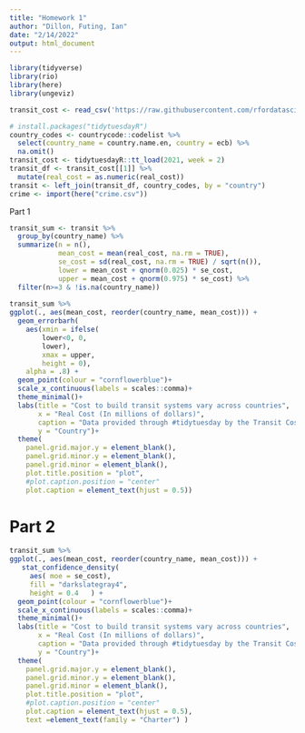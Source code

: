 ```yaml
---
title: "Homework 1"
author: "Dillon, Futing, Ian"
date: "2/14/2022"
output: html_document
---
```

```r
library(tidyverse)
library(rio)
library(here)
library(ungeviz)

transit_cost <- read_csv('https://raw.githubusercontent.com/rfordatascience/tidytuesday/master/data/2021/2021-01-05/transit_cost.csv')

# install.packages("tidytuesdayR")
country_codes <- countrycode::codelist %>% 
  select(country_name = country.name.en, country = ecb) %>% 
  na.omit()
transit_cost <- tidytuesdayR::tt_load(2021, week = 2) 
transit_df <- transit_cost[[1]] %>% 
  mutate(real_cost = as.numeric(real_cost))
transit <- left_join(transit_df, country_codes, by = "country")
crime <- import(here("crime.csv"))


```

Part 1
```r
transit_sum <- transit %>% 
  group_by(country_name) %>% 
  summarize(n = n(), 
            mean_cost = mean(real_cost, na.rm = TRUE), 
            se_cost = sd(real_cost, na.rm = TRUE) / sqrt(n()), 
            lower = mean_cost + qnorm(0.025) * se_cost,
            upper = mean_cost + qnorm(0.975) * se_cost) %>% 
  filter(n>=3 & !is.na(country_name)) 
  
transit_sum %>% 
ggplot(., aes(mean_cost, reorder(country_name, mean_cost))) +
  geom_errorbarh(
    aes(xmin = ifelse(
        lower<0, 0, 
        lower),
        xmax = upper, 
        height = 0), 
    alpha = .8) +
  geom_point(colour = "cornflowerblue")+
  scale_x_continuous(labels = scales::comma)+
  theme_minimal()+
  labs(title = "Cost to build transit systems vary across countries", 
       x = "Real Cost (In millions of dollars)", 
       caption = "Data provided through #tidytuesday by the Transit Costs Project", 
       y = "Country")+
  theme(
    panel.grid.major.y = element_blank(),
    panel.grid.minor.y = element_blank(),
    panel.grid.minor = element_blank(),
    plot.title.position = "plot", 
    #plot.caption.position = "center"
    plot.caption = element_text(hjust = 0.5))
```

# Part 2
```r
transit_sum %>% 
ggplot(., aes(mean_cost, reorder(country_name, mean_cost))) +
   stat_confidence_density(
     aes( moe = se_cost), 
     fill = "darkslategray4", 
     height = 0.4   ) +
  geom_point(colour = "cornflowerblue")+
  scale_x_continuous(labels = scales::comma)+
  theme_minimal()+
  labs(title = "Cost to build transit systems vary across countries", 
       x = "Real Cost (In millions of dollars)", 
       caption = "Data provided through #tidytuesday by the Transit Costs Project", 
       y = "Country")+
  theme(
    panel.grid.major.y = element_blank(),
    panel.grid.minor.y = element_blank(),
    panel.grid.minor = element_blank(),
    plot.title.position = "plot", 
    #plot.caption.position = "center"
    plot.caption = element_text(hjust = 0.5), 
    text =element_text(family = "Charter") )  

```

